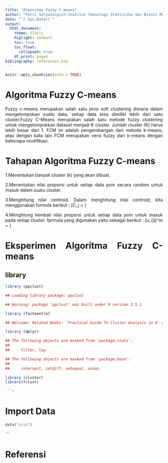 ```yaml
---
title: "Algoritma Fuzzy C-means"
author: "Putri Setyaningsih-Institut Teknologi Statistika dan Bisnis Muhammadiyah"
date: "`r Sys.Date()`"
output: 
  html_document:
    theme: flatly
    higlight: zenburn
    toc: true
    toc_float:
      collapsed: true
    df_print: paged
bibliography: references.bib
---
```


```{=html}
<style>
body{
text-align: justify}
</style>
```
```r
knitr::opts_chunk$set(echo = TRUE)
```

# Algoritma Fuzzy C-means

Fuzzy c-means merupakan salah satu jenis soft clustering dimana dalam mengelompokan suatu data, setiap data bisa dimiliki lebih dari satu cluster.Fuzzy C-Means merupakan salah satu metode fuzzy clustering untuk mengelompokkan dataset menjadi K cluster. Jumlah cluster (K) harus lebih besar dari 1. FCM ini adalah pengembangan dari metode k-means, atau dengan kata lain FCM merupakan versi fuzzy dari k-means dengan beberapa modifikasi.

# Tahapan Algoritma Fuzzy C-means

1.Menentukan banyak cluster (k) yang akan dibuat.

2.Menentukan nilai proporsi untuk setiap data poin secara random untuk masuk dalam suatu cluster.

3.Menghitung nilai centroid. Dalam menghitung nilai centroid, kita menggunakan formula berikut :
\[C_j = \frac{\sum u_{ij}^mx}{\sum u_{ij}^m}\]

4.Menghtung kembali nilai proporsi untuk setiap data poin untuk masuk pada setiap cluster. fprmula yang digunakan yaitu sebagai berikut :
\[u_{ij}^m = \frac{1}{\sum (\frac{|x_i - c_j|}{|x_i - c_k|})^\frac{2}{m-1}}\]

# Eksperimen Algoritma Fuzzy C-means

## library
```r
library (ppclust)

## Loading library package: ppclust

## Warning: package 'ppclust' was built under R version 3.5.1

library (factoextra)

## Welcome! Related Books: `Practical Guide To Cluster Analysis in R` at https://goo.gl/13EFCZ

library (dplyr)

## The following objects are masked from 'package:stats':
##
##     filter, lag

## The following objects are masked from 'package:base':
##
##     intersect, setdiff, setequal, union

library (cluster)
library(fclust)

```r
```

# Import Data
```r
data("iris")

```


```


# Referensi